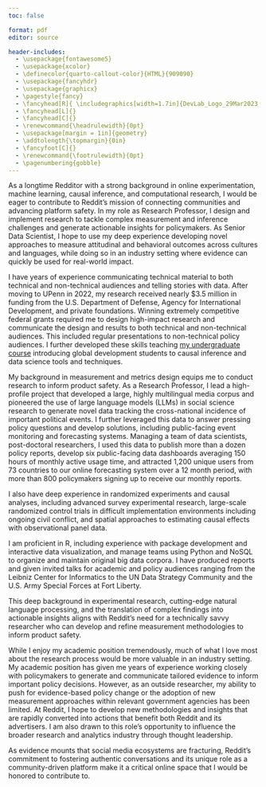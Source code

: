 ```yaml
---
toc: false

format: pdf
editor: source

header-includes:
  - \usepackage{fontawesome5}
  - \usepackage{xcolor}
  - \definecolor{quarto-callout-color}{HTML}{909090}
  - \usepackage{fancyhdr}
  - \usepackage{graphicx}
  - \pagestyle{fancy}
  - \fancyhead[R]{ \includegraphics[width=1.7in]{DevLab_Logo_29Mar2023.png}}
  - \fancyhead[L]{}
  - \fancyhead[C]{}
  - \renewcommand{\headrulewidth}{0pt}
  - \usepackage[margin = 1in]{geometry} 
  - \addtolength{\topmargin}{0in}
  - \fancyfoot[C]{}
  - \renewcommand{\footrulewidth}{0pt}
  - \pagenumbering{gobble}
---
```



\begin{flushleft}
Jeremy Springman, PhD\\
Research Assistant Professor\\
University of Pennsylvania\\
\url{jrspringman.github.io}
\end{flushleft}

<!-- https://job-boards.greenhouse.io/reddit/jobs/6360690?gh_src=8a8a4d8a1us -->


As a longtime Redditor with a strong background in online experimentation, machine learning, causal inference, and computational research, I would be eager to contribute to Reddit’s mission of connecting communities and advancing platform safety. In my role as Research Professor, I design and implement research to tackle complex measurement and inference challenges and generate actionable insights for policymakers. As Senior Data Scientist, I hope to use my deep experience developing novel approaches to measure attitudinal and behavioral outcomes across cultures and languages, while doing so in an industry setting where evidence can quickly be used for real-world impact.

I have years of experience communicating technical material to both technical and non-technical audiences and telling stories with data. After moving to UPenn in 2022, my research received nearly $3.5 million in funding from the U.S. Department of Defense, Agency for International Development, and private foundations. Winning extremely competitive federal grants required me to design high-impact research and communicate the design and results to both technical and non-technical audiences. This included regular presentations to non-technical policy audiences. I further developed these skills teaching [my undergraduate course](https://jrspringman.github.io/psci3200-globaldev/) introducing global development students to causal inference and data science tools and techniques.

My background in measurement and metrics design equips me to conduct research to inform product safety. As a Research Professor, I lead a high-profile project that developed a large, highly multilingual media corpus and pioneered the use of large language models (LLMs) in social science research to generate novel data tracking the cross-national incidence of important political events. I further leveraged this data to answer pressing policy questions and develop solutions, including public-facing event monitoring and forecasting systems. Managing a team of data scientists, post-doctoral researchers, I used this data to publish more than a dozen policy reports, develop six public-facing data dashboards averaging 150 hours of monthly active usage time, and attracted 1,200 unique users from 73 countries to our online forecasting system over a 12 month period, with more than 800 policymakers signing up to receive our monthly reports.

I also have deep experience in randomized experiments and causal analyses, including advanced survey experimental research, large-scale randomized control trials in difficult implementation environments including ongoing civil conflict, and spatial approaches to estimating causal effects with observational panel data. 

I am proficient in R, including experience with package development and interactive data visualization, and manage teams using Python and NoSQL to organize and maintain original big data corpora. I have produced reports and given invited talks for academic and policy audiences ranging from the Leibniz Center for Informatics to the UN Data Strategy Community and the U.S. Army Special Forces at Fort Liberty. 

This deep background in experimental research, cutting-edge natural language processing, and the translation of complex findings into actionable insights aligns with Reddit’s need for a technically savvy researcher who can develop and refine measurement methodologies to inform product safety. 

While I enjoy my academic position tremendously, much of what I love most about the research process would be more valuable in an industry setting. My academic position has given me years of experience working closely with policymakers to generate and communicate tailored evidence to inform important policy decisions. However, as an outside researcher, my ability to push for evidence-based policy change or the adoption of new measurement approaches within relevant government agencies has been limited. At Reddit, I hope to develop new methodologies and insights that are rapidly converted into actions that benefit both Reddit and its advertisers. I am also drawn to this role’s opportunity to influence the broader research and analytics industry through thought leadership. 

As evidence mounts that social media ecosystems are fracturing, Reddit’s commitment to fostering authentic conversations and its unique role as a community-driven platform make it a critical online space that I would be honored to contribute to. 

<!-- This has included broad evidence on how aid-implementation through non-profits impacts political credit as well as narrow evidence on the effectiveness of specific interventions.  -->




